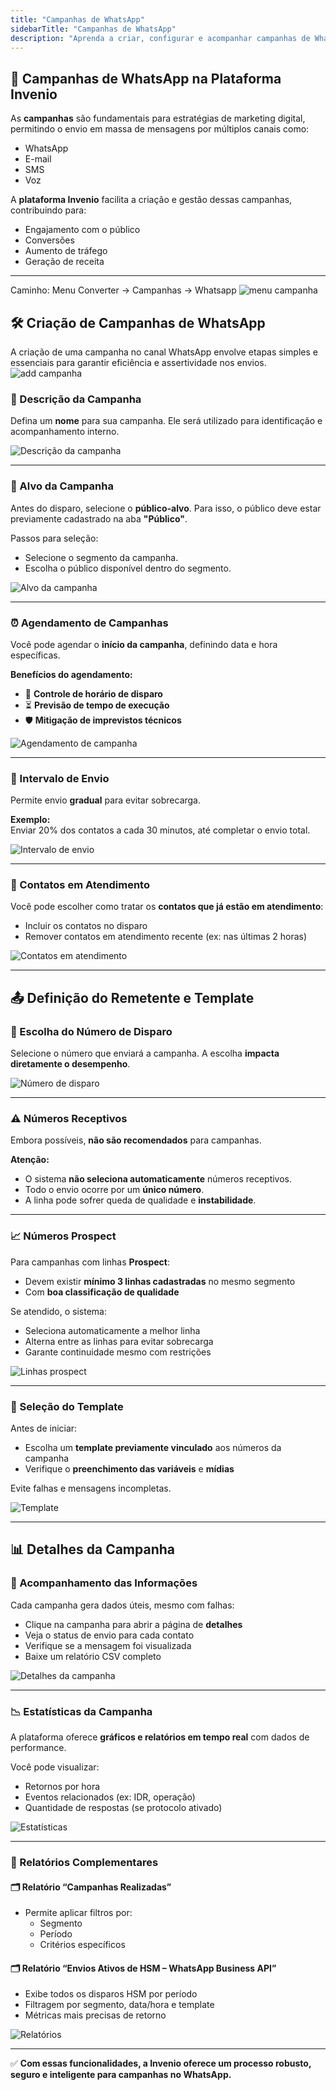 ```yaml
---
title: "Campanhas de WhatsApp"
sidebarTitle: "Campanhas de WhatsApp"
description: "Aprenda a criar, configurar e acompanhar campanhas de WhatsApp na plataforma Invenio."
---
```


## 📣 Campanhas de WhatsApp na Plataforma Invenio

As **campanhas** são fundamentais para estratégias de marketing digital, permitindo o envio em massa de mensagens por múltiplos canais como:

- WhatsApp
- E-mail
- SMS
- Voz

A **plataforma Invenio** facilita a criação e gestão dessas campanhas, contribuindo para:

- Engajamento com o público
- Conversões
- Aumento de tráfego
- Geração de receita

---
Caminho: Menu Converter -> Campanhas -> Whatsapp
![menu campanha](https://robbublob.blob.core.windows.net/docs/campwhatsapp.png)

## 🛠️ Criação de Campanhas de WhatsApp

A criação de uma campanha no canal WhatsApp envolve etapas simples e essenciais para garantir eficiência e assertividade nos envios.
![add campanha](https://robbublob.blob.core.windows.net/docs/addcamp.png)

### 📝 Descrição da Campanha

Defina um **nome** para sua campanha. Ele será utilizado para identificação e acompanhamento interno.

![Descrição da campanha](https://robbublob.blob.core.windows.net/docs/desccamp.png)

---

### 🎯 Alvo da Campanha

Antes do disparo, selecione o **público-alvo**. Para isso, o público deve estar previamente cadastrado na aba **"Público"**.

Passos para seleção:

- Selecione o segmento da campanha.
- Escolha o público disponível dentro do segmento.

![Alvo da campanha](https://robbublob.blob.core.windows.net/docs/alvocamp.png)

---

### ⏰ Agendamento de Campanhas

Você pode agendar o **início da campanha**, definindo data e hora específicas.

**Benefícios do agendamento:**

- 📅 **Controle de horário de disparo**  
- ⏳ **Previsão de tempo de execução**  
- 🛡️ **Mitigação de imprevistos técnicos**

![Agendamento de campanha](https://robbublob.blob.core.windows.net/docs/agendacamp.png)

---

### 🔁 Intervalo de Envio

Permite envio **gradual** para evitar sobrecarga.

**Exemplo:**  
Enviar 20% dos contatos a cada 30 minutos, até completar o envio total.

![Intervalo de envio](https://exemplo.com/imagem4.png)

---

### 🙋 Contatos em Atendimento

Você pode escolher como tratar os **contatos que já estão em atendimento**:

- Incluir os contatos no disparo
- Remover contatos em atendimento recente (ex: nas últimas 2 horas)

![Contatos em atendimento](https://exemplo.com/imagem5.png)

---

## 📤 Definição do Remetente e Template

### 🔢 Escolha do Número de Disparo

Selecione o número que enviará a campanha. A escolha **impacta diretamente o desempenho**.

![Número de disparo](https://exemplo.com/imagem6.png)

---

### ⚠️ Números Receptivos

Embora possíveis, **não são recomendados** para campanhas.

**Atenção:**

- O sistema **não seleciona automaticamente** números receptivos.
- Todo o envio ocorre por um **único número**.
- A linha pode sofrer queda de qualidade e **instabilidade**.

---

### 📈 Números Prospect

Para campanhas com linhas **Prospect**:

- Devem existir **mínimo 3 linhas cadastradas** no mesmo segmento
- Com **boa classificação de qualidade**

Se atendido, o sistema:

- Seleciona automaticamente a melhor linha
- Alterna entre as linhas para evitar sobrecarga
- Garante continuidade mesmo com restrições

![Linhas prospect](https://exemplo.com/imagem7.png)

---

### 🧩 Seleção do Template

Antes de iniciar:

- Escolha um **template previamente vinculado** aos números da campanha
- Verifique o **preenchimento das variáveis** e **mídias**

Evite falhas e mensagens incompletas.

![Template](https://exemplo.com/imagem8.png)

---

## 📊 Detalhes da Campanha

### 🔎 Acompanhamento das Informações

Cada campanha gera dados úteis, mesmo com falhas:

- Clique na campanha para abrir a página de **detalhes**
- Veja o status de envio para cada contato
- Verifique se a mensagem foi visualizada
- Baixe um relatório CSV completo

![Detalhes da campanha](https://exemplo.com/imagem9.png)

---

### 📉 Estatísticas da Campanha

A plataforma oferece **gráficos e relatórios em tempo real** com dados de performance.

Você pode visualizar:

- Retornos por hora
- Eventos relacionados (ex: IDR, operação)
- Quantidade de respostas (se protocolo ativado)

![Estatísticas](https://exemplo.com/imagem10.png)

---

### 📂 Relatórios Complementares

#### 🗂️ Relatório “Campanhas Realizadas”

- Permite aplicar filtros por:
  - Segmento
  - Período
  - Critérios específicos

#### 🗂️ Relatório “Envios Ativos de HSM – WhatsApp Business API”

- Exibe todos os disparos HSM por período
- Filtragem por segmento, data/hora e template
- Métricas mais precisas de retorno

![Relatórios](https://exemplo.com/imagem11.png)

---

✅ **Com essas funcionalidades, a Invenio oferece um processo robusto, seguro e inteligente para campanhas no WhatsApp.**


